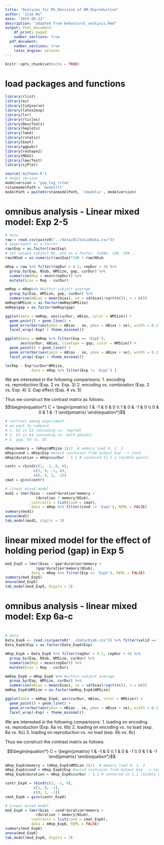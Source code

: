 ```yaml
---
title: "Analyses for MS_Revision of WM_Reproduction"
author: "Jiao Wu"
date: "2023-09-21"
description: "adapted from behavioral_analysis.Rmd"
output: html_document:
    df_print: paged
    number_sections: true
  pdf_document: 
    number_sections: true
    latex_engine: xelatex
---
```


```r
knitr::opts_chunk$set(echo = TRUE)
```

# load packages and functions {-}
```r
library(rlist)
library(ez)
library(tidyverse)
library(latex2exp)
library(lsr)
library(rticles)
library(DescTools)
library(heplots)
library(lme4)
library(rstatix)
library(boot)
library(ggpubr)
library(reshape2)
library(MASS)
library(lmerTest)
library(sjPlot)
```

```r
source('mytheme.R')
# model version
modelversion = 'gap_log_rstan'
rstanmodelPath = 'modelrlt'
modelPath = paste0(rstanmodelPath, '/models/', modelversion)
```

# omnibus analysis - Linear mixed model: Exp 2-5
```r
# data
raw = read.csv(paste0("../data/AllValidData.csv"))
# experiment as a factor
raw$Exp = as.factor(raw$Exp)
# set unique subject No. and as a factor, SubNo. 10#, 20#...
raw$NSub = as.numeric(raw$Exp)*100 + raw$NSub

mRep = raw %>% filter(repDur > 0.2, repDur < 4) %>%
  group_by(Exp, NSub, WMSize, gap, curDur) %>% 
  summarise(Rep = mean(repDur)) %>%
  mutate(bias = Rep - curDur)

mmRep = mRep%>% #within-subject average 
  group_by(Exp, WMSize, gap, curDur) %>%
  summarise(mBias = mean(bias), se = sd(bias)/sqrt(n()), n = n())
mmRep$WMSize = as.factor(mmRep$WMSize)
mmRep$gap = as.factor(mmRep$gap)

ggplot(data = mmRep, aes(curDur, mBias, color = WMSize)) + 
  geom_point() + geom_line() + 
  geom_errorbar(aes(ymin = mBias - se, ymax = mBias + se), width = 0.1) +
  facet_wrap(~Exp) + theme_minimal()

ggplot(data = mmRep %>% filter(Exp == 'Exp5'), 
       aes(curDur, mBias, linetype = gap, color = WMSize)) + 
  geom_point() + geom_line() + 
  geom_errorbar(aes(ymin = mBias - se, ymax = mBias + se), width = 0.1) +
  facet_wrap(~Exp) + theme_minimal()

```

```r
lm(Rep ~ Exp*curDur*WMSize,
            data = mRep %>% filter(Exp != 'Exp1') )
```

We are interested in the following comparisons:
1. encoding vs. reproduction (Exp. 2 vs. Exp. 3)
2. encoding vs. combination (Exp. 2 vs. Exp. 4)
3. Gap effect (Exp. 4 vs. 5)

Thus we construct the contrast matrix as follows:
$$\begin{equation*}
C = \begin{pmatrix}
1 & -1 & 0 & 0 \\
1 & 0 & -1 & 0 \\
0 & 0 & 1 & -1
\end{pmatrix}
\end{equation*}$$

```r
# contrast among experiment. 
# we want to compare 
# 1. E2 vs E3 (encoding vs. reprod)
# 2. E2 vs E4 (encoding vs. both phases)
# 3. gap: E4 vs. E5

mRep$memory = (mRep$WMSize-1)/2  # memory load 0, 1, 2
mRep$cond = mRep$Exp #avoid confusion from output Exp --> Cond
mRep$duration = mRep$curDur - 1.1 # centered to 1.1 (middle point)

contr = rbind(c(1, -1, 0, 0), 
             c(1, 0, -1, 0),
             c(0, 0, 1, -1))
cmat = ginv(contr)

# Linear mixed model 
mod1 = lmer(bias ~ cond*duration*memory + 
              (duration * memory|NSub),  
            contrasts = list(cond = cmat), 
            data = mRep %>% filter(cond != 'Exp1'), REML = FALSE)
summary(mod1)
anova(mod1)
tab_model(mod1, digits = 3)
```

# linear mixed model for the effect of holding period (gap) in Exp 5
```r
mod_Exp5 = lmer(bias ~ gap*duration*memory + 
              (gap*duration*memory|NSub),  
            data = mRep %>% filter(Exp == 'Exp5'), REML = FALSE)
summary(mod_Exp5)
anova(mod_Exp5)
tab_model(mod_Exp5, digits = 3)
```
# omnibus analysis - linear mixed model: Exp 6a-c
# 
```r
# data
Data_Exp6 <- read.csv(paste0("../data/Exp6.csv")) %>% filter(valid == 1)
Data_Exp6$Exp = as.factor(Data_Exp6$Exp)

mRep_Exp6 = Data_Exp6 %>% filter(repDur > 0.2, repDur < 4) %>%
  group_by(Exp, NSub, WMSize, curDur) %>% 
  summarise(Rep = mean(repDur)) %>%
  mutate(bias = Rep - curDur)

mmRep_Exp6 = mRep_Exp6 %>% #within-subject average 
  group_by(Exp, WMSize, curDur) %>%
  summarise(mBias = mean(bias), se = sd(bias)/sqrt(n()), n = n())
mmRep_Exp6$WMSize = as.factor(mmRep_Exp6$WMSize)

ggplot(data = mmRep_Exp6, aes(curDur, mBias, color = WMSize)) + 
  geom_point() + geom_line() + 
  geom_errorbar(aes(ymin = mBias - se, ymax = mBias + se), width = 0.1) +
  facet_wrap(~Exp) + theme_minimal()
```

We are interested in the following comparisons:
1. loading on encoding vs. reproduction (Exp. 6a vs. 6b)
2. loading on encoding vs. no load (exp. 6a vs. 6c)
3. loading on reproduction vs. no load (exp. 6b vs. 6c)

Thus we construct the contrast matrix as follows:

$$\begin{equation*}
C = \begin{pmatrix}
1 & -1 & 0 \\
1 & 0 & -1 \\
0 & 1 & -1
\end{pmatrix}
\end{equation*}$$

```r

mRep_Exp6$memory = (mRep_Exp6$WMSize-1)/2  # memory load 0, 1, 2
mRep_Exp6$cond = mRep_Exp6$Exp #avoid confusion from output Exp --> Cond
mRep_Exp6$duration = mRep_Exp6$curDur - 1.1 # centered to 1.1 (middle point)

contr_Exp6 = rbind(c(1, -1, 0), 
             c(1, 0, -1),
             c(0, 1, -1))
cmat_Exp6 = ginv(contr_Exp6)

# Linear mixed model 
mod_Exp6 = lmer(bias ~ cond*duration*memory + 
              (duration * memory|NSub),  
            contrasts = list(cond = cmat_Exp6), 
            data = mRep_Exp6, REML = FALSE)
summary(mod_Exp6)
anova(mod_Exp6)
tab_model(mod_Exp6, digits = 3)
```

